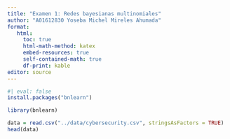 ```yaml
---
title: "Examen 1: Redes bayesianas multinomiales"
author: "A01612830 Yoseba Michel Mireles Ahumada"
format:
   html:
     toc: true
     html-math-method: katex
     embed-resources: true
     self-contained-math: true
     df-print: kable
editor: source
---
```


```r
#| eval: false
install.packages("bnlearn")
```

```r
library(bnlearn)
```

```r
data = read.csv("../data/cybersecurity.csv", stringsAsFactors = TRUE)
head(data)

```

